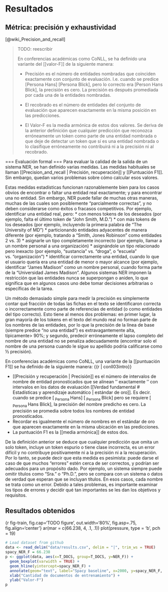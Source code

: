 \newpage
# Resultados {#results}

## Métrica: precisión y exhaustividad

[@wiki_Precision_and_recall]

> TODO: reescribir
>
> En conferencias académicas como CoNLL, se ha definido una variante del [[valor-F]] de la siguiente manera:
> 
> * Precisión es el número de entidades nombradas que coinciden exactamente con conjunto de evaluación. I.e. cuando se predice [Persona Hans] [Persona Blick], pero lo correcto era [Person Hans Blick], la precisión es cero. La precisión es después promediada por cada una de la entidades nombradas.
> 
> * El recobrado es el número de entidades del conjunto de evaluación que aparecen exactamente en la misma posición en las predicciones.
> 
> * El Valor-F es la media armónica de estos dos valores. Se deriva de la anterior definición que cualquier predicción que reconozca erróneamente un token como parte de una entidad nombrada o que deje de detectar un token que sí es una entidad nombrada o lo clasifique erróneamente no contribuirá ni a la precisión ni al recobrado.

=== Evaluación formal ===
Para evaluar la calidad de la salida de un sistema NER, se han definido varias medidas. Las medidas habituales se llaman
[[Precision_and_recall | Precisión, recuperación]] y [[Puntuación F1]]. Sin embargo, quedan varios problemas sobre cómo calcular esos valores.

Estas medidas estadísticas funcionan razonablemente bien para los casos obvios de encontrar o faltar una entidad real exactamente; y para encontrar una no entidad. Sin embargo, NER puede fallar de muchas otras maneras, muchas de las cuales son posiblemente "parcialmente correctas", y no deben considerarse como éxitos o fracasos competitivos. Por ejemplo, identificar una entidad real, pero:
* con menos tokens de los deseados (por ejemplo, falta el último token de "John Smith, M.D.")
* con más tokens de los deseados (por ejemplo, incluyendo la primera palabra de "The University of MD")
* particionando entidades adyacentes de manera diferente (por ejemplo, tratando a "Smith, Jones Robinson" como entidades 2 vs. 3)
* asignarle un tipo completamente incorrecto (por ejemplo, llamar a un nombre personal a una organización)
* asignándole un tipo relacionado pero inexacto (por ejemplo, "sustancia" vs. "droga", o "escuela" vs. "organización")
* identificar correctamente una entidad, cuando lo que el usuario quería era una entidad de menor o mayor alcance (por ejemplo, identificar "James Madison" como un nombre personal, cuando forma parte de la "Universidad James Madison". Algunos sistemas NER imponen la restricción que las entidades nunca se superpongan o aniden, lo que significa que en algunos casos uno debe tomar decisiones arbitrarias o específicas de la tarea.

Un método demasiado simple para medir la precisión es simplemente contar qué fracción de todas las fichas en el texto se identificaron correcta o incorrectamente como parte de referencias de entidad (o como entidades del tipo correcto). Esto tiene al menos dos problemas: en primer lugar, la gran mayoría de los tokens en el texto del mundo real no forman parte de los nombres de las entidades, por lo que la precisión de la línea de base (siempre predice "no una entidad") es extravagantemente alta, típicamente> 90%; y segundo, predecir erróneamente el lapso completo del nombre de una entidad no se penaliza adecuadamente (encontrar solo el nombre de una persona cuando le sigue su apellido podría calificarse como ½ precisión).

En conferencias académicas como CoNLL, una variante de la [[puntuación F1]] se ha definido de la siguiente manera: {{r | conll03intro}}

* [[Precisión y recuperación | Precisión]] es el número de intervalos de nombre de entidad pronosticados que se alinean '' exactamente '' con intervalos en los datos de evaluación [[Verdad fundamental # Estadísticas y aprendizaje automático | estándar de oro]]. Es decir. cuando se predice [<sub> Persona </sub> Hans] [<sub> Persona </sub> Blick] pero se requiere [<sub> Persona </sub> Hans Blick], la precisión del nombre predicho es cero. La precisión se promedia sobre todos los nombres de entidad pronosticados.
* Recordar es igualmente el número de nombres en el estándar de oro que aparecen exactamente en la misma ubicación en las predicciones.
* La puntuación F1 es la [[media armónica]] de estos dos.

De la definición anterior se deduce que cualquier predicción que omita un solo token, incluye un token espurio o tiene clase incorrecta, es un error difícil y no contribuye positivamente ni a la precisión ni a la recuperación. Por lo tanto, se puede decir que esta medida es pesimista: puede darse el caso de que muchos "errores" estén cerca de ser correctos, y podrían ser adecuados para un propósito dado. Por ejemplo, un sistema siempre puede omitir títulos como "Sra." o "Ph.D.", pero se compara con un sistema o datos de verdad que esperan que se incluyan títulos. En esos casos, cada nombre se trata como un error. Debido a tales problemas, es importante examinar los tipos de errores y decidir qué tan importantes se les dan los objetivos y requisitos.

## Resultados obtenidos

{r fig-train, fig.cap='TODO figure', out.width='80%', fig.asp=.75, fig.align='center'}
ar(mar = c(66.238, 4, .1, .1))
plot(pressure, type = 'b', pch = 19)


```r
# Load dataset from github
data <- read_delim("data/results.csv", delim = "|", trim_ws = TRUE)
spacy_NER_F = 66.238
p <- ggplot(data, aes(x=T_DOCS, group=T_DOCS, y=NER_F)) +
  geom_boxplot(varwidth = TRUE) +
  geom_hline(yintercept=spacy_NER_F) +
  annotate(geom="text", label="Spacy baseline", x=2000, y=spacy_NER_F, vjust=-1) +
  xlab("Cantidad de documentos de entrenamiento") +
  ylab("Valor-F")
p
```
